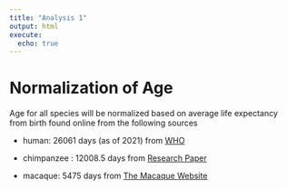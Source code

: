 ```yaml
---
title: "Analysis 1"
output: html
execute:
  echo: true
---
```


# Normalization of Age

Age for all species will be normalized based on average life expectancy from birth found online from the following sources

-   human: 26061 days (as of 2021) from [WHO](https://data.who.int/indicators/i/90E2E48)

-   chimpanzee : 12008.5 days from [Research Paper](https://pmc.ncbi.nlm.nih.gov/articles/PMC8364750/)

-   macaque: 5475 days from [The Macaque Website](https://macaques.nc3rs.org.uk/about-macaques/life-history)

```r

```
